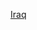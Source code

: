 {{asbox
| image     = Flag-map of Iraq.svg
| pix       = 30
| subject   = [[伊拉克地理]]
| qualifier = 
| category  = 伊拉克地理小作品
| tempsort  = 
| name      = Template:Iraq-geo-stub
}}<noinclude>
[[Category:亚洲地理小作品模板|Iraq]]
</noinclude>